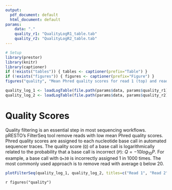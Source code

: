 ```yaml
---
output:
  pdf_document: default
  html_document: default
params:
    data: "."
    quality_r1: "QualityLogR1_table.tab"
    quality_r2: "QualityLogR2_table.tab"
---
```


```R
# Setup
library(prestor)
library(knitr)
library(captioner)
if (!exists("tables")) { tables <- captioner(prefix="Table") }
if (!exists("figures")) { figures <- captioner(prefix="Figure") }
figures("quality", "Mean Phred quality scores for read 1 (top) and read 2 (bottom).")
```

```r
quality_log_1 <- loadLogTable(file.path(params$data, params$quality_r1))
quality_log_2 <- loadLogTable(file.path(params$data, params$quality_r2))
```

# Quality Scores

Quality filtering is an essential step in most sequencing workflows. pRESTO’s
FilterSeq tool remove reads with low mean Phred quality scores. 
Phred quality scores are assigned to each nucleotide base call in automated 
sequencer traces. The quality score (`Q`) of a base call is logarithmically 
related to the probability that a base call is incorrect (`P`): 
$Q = -10 log_{10} P$. For example, a base call with `Q=30` is incorrectly 
assigned 1 in 1000 times. The most commonly used approach is to remove read 
with average `Q` below 20.

```r
plotFilterSeq(quality_log_1, quality_log_2, titles=c("Read 1", "Read 2"), sizing="figure")
```

`r figures("quality")`